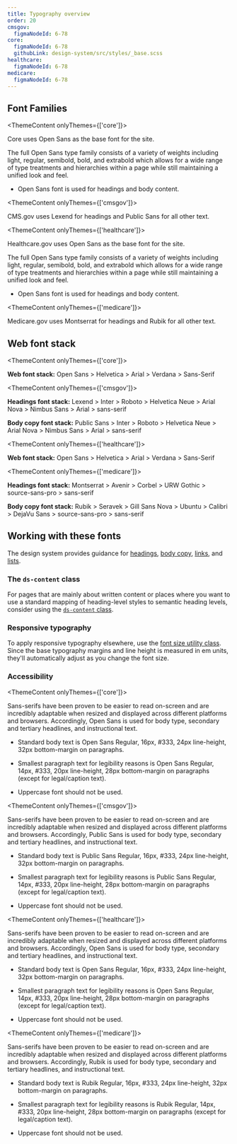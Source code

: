 ```yaml
---
title: Typography overview
order: 20
cmsgov:
  figmaNodeId: 6-78
core:
  figmaNodeId: 6-78
  githubLink: design-system/src/styles/_base.scss
healthcare:
  figmaNodeId: 6-78
medicare:
  figmaNodeId: 6-78
---
```


## Font Families

<ThemeContent onlyThemes={['core']}>

Core uses Open Sans as the base font for the site.

The full Open Sans type family consists of a variety of weights including light, regular, semibold, bold, and extrabold which allows for a wide range of type treatments and hierarchies within a page while still maintaining a unified look and feel.

- Open Sans font is used for headings and body content.

</ThemeContent>

<ThemeContent onlyThemes={['cmsgov']}>

CMS.gov uses Lexend for headings and Public Sans for all other text.

</ThemeContent>

<ThemeContent onlyThemes={['healthcare']}>

Healthcare.gov uses Open Sans as the base font for the site.

The full Open Sans type family consists of a variety of weights including light, regular, semibold, bold, and extrabold which allows for a wide range of type treatments and hierarchies within a page while still maintaining a unified look and feel.

- Open Sans font is used for headings and body content.

</ThemeContent>

<ThemeContent onlyThemes={['medicare']}>

Medicare.gov uses Montserrat for headings and Rubik for all other text.

</ThemeContent>

## Web font stack

<ThemeContent onlyThemes={['core']}>

**Web font stack:** Open Sans > Helvetica > Arial > Verdana > Sans-Serif

</ThemeContent>

<ThemeContent onlyThemes={['cmsgov']}>

**Headings font stack:** Lexend > Inter > Roboto > Helvetica Neue > Arial Nova > Nimbus Sans > Arial > sans-serif

**Body copy font stack:** Public Sans > Inter > Roboto > Helvetica Neue > Arial Nova > Nimbus Sans > Arial > sans-serif

</ThemeContent>

<ThemeContent onlyThemes={['healthcare']}>

**Web font stack:** Open Sans > Helvetica > Arial > Verdana > Sans-Serif

</ThemeContent>

<ThemeContent onlyThemes={['medicare']}>

**Headings font stack:** Montserrat > Avenir > Corbel > URW Gothic > source-sans-pro > sans-serif

**Body copy font stack:** Rubik > Seravek > Gill Sans Nova > Ubuntu > Calibri > DejaVu Sans > source-sans-pro > sans-serif

</ThemeContent>

## Working with these fonts

The design system provides guidance for <a href="/foundation/typography/headings/">headings</a>, <a href="/foundation/typography/body/">body copy</a>, <a href="/foundation/typography/links/">links</a>, and <a href="/foundation/typography/lists/">lists</a>.

### The `ds-content` class

For pages that are mainly about written content or places where you want to use a standard mapping of heading-level styles to semantic heading levels, consider using the <a href="/foundation/typography/content">`ds-content` class</a>.

### Responsive typography

To apply responsive typography elsewhere, use the <a href="/utilities/font/font-size/?theme=medicare#responsive-font-sizes">font size utility class</a>. Since the base typography margins and line height is measured in em units, they'll automatically adjust as you change the font size.

### Accessibility

<ThemeContent onlyThemes={['core']}>

Sans-serifs have been proven to be easier to read on-screen and are incredibly adaptable when resized and displayed across different platforms and browsers. Accordingly, Open Sans is used for body type, secondary and tertiary headlines, and instructional text.

- Standard body text is Open Sans Regular, 16px, #333, 24px line-height, 32px bottom-margin on paragraphs.

- Smallest paragraph text for legibility reasons is Open Sans Regular, 14px, #333, 20px line-height, 28px bottom-margin on paragraphs (except for legal/caption text).

- Uppercase font should not be used.

</ThemeContent>

<ThemeContent onlyThemes={['cmsgov']}>

Sans-serifs have been proven to be easier to read on-screen and are incredibly adaptable when resized and displayed across different platforms and browsers. Accordingly, Public Sans is used for body type, secondary and tertiary headlines, and instructional text.

- Standard body text is Public Sans Regular, 16px, #333, 24px line-height, 32px bottom-margin on paragraphs.

- Smallest paragraph text for legibility reasons is Public Sans Regular, 14px, #333, 20px line-height, 28px bottom-margin on paragraphs (except for legal/caption text).

- Uppercase font should not be used.

</ThemeContent>

<ThemeContent onlyThemes={['healthcare']}>

Sans-serifs have been proven to be easier to read on-screen and are incredibly adaptable when resized and displayed across different platforms and browsers. Accordingly, Open Sans is used for body type, secondary and tertiary headlines, and instructional text.

- Standard body text is Open Sans Regular, 16px, #333, 24px line-height, 32px bottom-margin on paragraphs.

- Smallest paragraph text for legibility reasons is Open Sans Regular, 14px, #333, 20px line-height, 28px bottom-margin on paragraphs (except for legal/caption text).

- Uppercase font should not be used.

</ThemeContent>

<ThemeContent onlyThemes={['medicare']}>

Sans-serifs have been proven to be easier to read on-screen and are incredibly adaptable when resized and displayed across different platforms and browsers. Accordingly, Rubik is used for body type, secondary and tertiary headlines, and instructional text.

- Standard body text is Rubik Regular, 16px, #333, 24px line-height, 32px bottom-margin on paragraphs.

- Smallest paragraph text for legibility reasons is Rubik Regular, 14px, #333, 20px line-height, 28px bottom-margin on paragraphs (except for legal/caption text).

- Uppercase font should not be used.

</ThemeContent>
